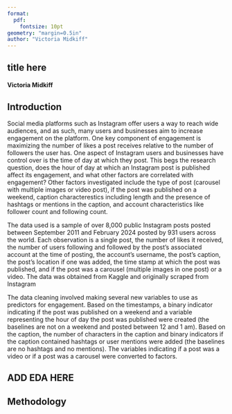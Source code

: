 ```yaml
---
format: 
  pdf: 
    fontsize: 10pt
geometry: "margin=0.5in"
author: "Victoria Midkiff"
---
```


## title here

#### Victoria Midkiff

## Introduction

Social media platforms such as Instagram offer users a way to reach wide audiences, and as such, many users and businesses aim to increase engagement on the platform. One key component of engagement is maximizing the number of likes a post receives relative to the number of followers the user has. One aspect of Instagram users and businesses have control over is the time of day at which they post. This begs the research question, does the hour of day at which an Instagram post is published affect its engagement, and what other factors are correlated with engagement? Other factors investigated include the type of post (carousel with multiple images or video post), if the post was published on a weekend, caption characterestics including length and the presence of hashtags or mentions in the caption, and account characteristics like follower count and following count.

The data used is a sample of over 8,000 public Instagram posts posted between September 2011 and February 2024 posted by 931 users across the world. Each observation is a single post, the number of likes it received, the number of users following and followed by the post's associated account at the time of posting, the account's username, the post's caption, the post's location if one was added, the time stamp at which the post was published, and if the post was a carousel (multiple images in one post) or a video. The data was obtained from Kaggle and originally scraped from Instagram

The data cleaning involved making several new variables to use as predictors for engagement. Based on the timestamps, a binary indicator indicating if the post was published on a weekend and a variable representing the hour of day the post was published were created (the baselines are not on a weekend and posted between 12 and 1 am). Based on the caption, the number of characters in the caption and binary indicators if the caption contained hashtags or user mentions were added (the baselines are no hashtags and no mentions). The variables indicating if a post was a video or if a post was a carousel were converted to factors. 

## ADD EDA HERE

## Methodology